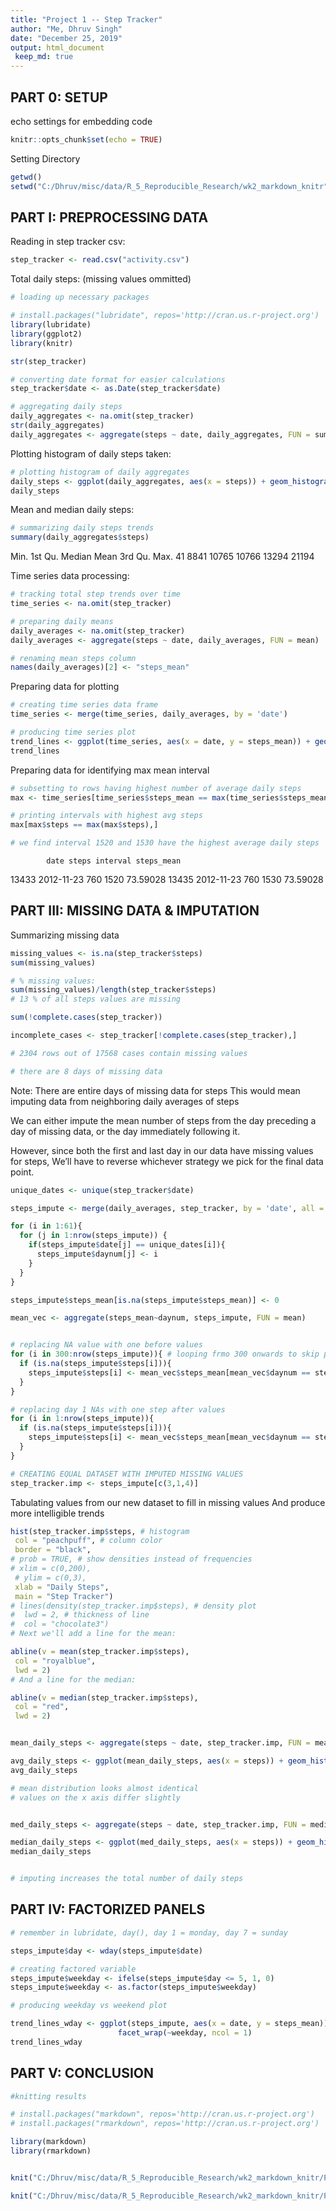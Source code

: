---
title: "Project 1 -- Step Tracker"
author: "Me, Dhruv Singh"
date: "December 25, 2019"
output: html_document
 keep_md: true 
---

## PART 0: SETUP
echo settings for embedding code
```{r setup, include=FALSE}
knitr::opts_chunk$set(echo = TRUE)
```

Setting Directory
```{r dir}
getwd()
setwd("C:/Dhruv/misc/data/R_5_Reproducible_Research/wk2_markdown_knitr")
```

## PART I: PREPROCESSING DATA
Reading in step tracker csv:
```{r data}
step_tracker <- read.csv("activity.csv")
```

Total daily steps:
(missing values ommitted)
```{r total daily steps}
# loading up necessary packages

# install.packages("lubridate", repos='http://cran.us.r-project.org')
library(lubridate)
library(ggplot2)
library(knitr)

str(step_tracker)

# converting date format for easier calculations
step_tracker$date <- as.Date(step_tracker$date)

# aggregating daily steps
daily_aggregates <- na.omit(step_tracker)
str(daily_aggregates)
daily_aggregates <- aggregate(steps ~ date, daily_aggregates, FUN = sum)
```

Plotting histogram of daily steps taken:
```{r hist daily}
# plotting histogram of daily aggregates
daily_steps <- ggplot(daily_aggregates, aes(x = steps)) + geom_histogram()
daily_steps

```

Mean and median daily steps:
```{r central tendency stats}
# summarizing daily steps trends
summary(daily_aggregates$steps)
```
Min. 1st Qu.  Median    Mean 3rd Qu.    Max. 
 41    8841   10765   10766   13294   21194


Time series data processing:
```{r time series}
# tracking total step trends over time
time_series <- na.omit(step_tracker)

# preparing daily means
daily_averages <- na.omit(step_tracker)
daily_averages <- aggregate(steps ~ date, daily_averages, FUN = mean)

# renaming mean steps column
names(daily_averages)[2] <- "steps_mean"
```

Preparing data for plotting
```{r time series dataframe}
# creating time series data frame
time_series <- merge(time_series, daily_averages, by = 'date')

# producing time series plot
trend_lines <- ggplot(time_series, aes(x = date, y = steps_mean)) + geom_line()
trend_lines
```

Preparing data for identifying max mean interval
```{r calculating max mean steps in a day}
# subsetting to rows having highest number of average daily steps
max <- time_series[time_series$steps_mean == max(time_series$steps_mean),]

# printing intervals with highest avg steps
max[max$steps == max(max$steps),]

# we find interval 1520 and 1530 have the highest average daily steps
```
            date steps interval steps_mean
13433 2012-11-23   760     1520   73.59028
13435 2012-11-23   760     1530   73.59028



## PART III: MISSING DATA & IMPUTATION

Summarizing missing data
```{r missing data}
missing_values <- is.na(step_tracker$steps)
sum(missing_values)

# % missing values:
sum(missing_values)/length(step_tracker$steps)
# 13 % of all steps values are missing

sum(!complete.cases(step_tracker))

incomplete_cases <- step_tracker[!complete.cases(step_tracker),]

# 2304 rows out of 17568 cases contain missing values

# there are 8 days of missing data
```

Note: There are entire days of missing data for steps
This would mean imputing data from neighboring daily averages of steps

We can either impute the mean number of steps from the day preceding a day of 
missing data, or the day immediately following it.

However, since both the first and last day in our data have missing values for steps,
We'll have to reverse whichever strategy we pick for the final data point.


```{r imputing}

unique_dates <- unique(step_tracker$date)

steps_impute <- merge(daily_averages, step_tracker, by = 'date', all = TRUE)

for (i in 1:61){
  for (j in 1:nrow(steps_impute)) {
    if(steps_impute$date[j] == unique_dates[i]){
      steps_impute$daynum[j] <- i
    }
  }
}

steps_impute$steps_mean[is.na(steps_impute$steps_mean)] <- 0

mean_vec <- aggregate(steps_mean~daynum, steps_impute, FUN = mean)


# replacing NA value with one before values
for (i in 300:nrow(steps_impute)){ # looping frmo 300 onwards to skip per 1 ie. day 1
  if (is.na(steps_impute$steps[i])){
    steps_impute$steps[i] <- mean_vec$steps_mean[mean_vec$daynum == steps_impute$daynum[i] - 1] 
  }
}

# replacing day 1 NAs with one step after values
for (i in 1:nrow(steps_impute)){
  if (is.na(steps_impute$steps[i])){
    steps_impute$steps[i] <- mean_vec$steps_mean[mean_vec$daynum == steps_impute$daynum[i] + 1] 
  }
}

# CREATING EQUAL DATASET WITH IMPUTED MISSING VALUES
step_tracker.imp <- steps_impute[c(3,1,4)]


```
      




Tabulating values from our new dataset to fill in missing values
And produce more intelligible trends
```{r hist w/ mean and median}

hist(step_tracker.imp$steps, # histogram
 col = "peachpuff", # column color
 border = "black", 
# prob = TRUE, # show densities instead of frequencies
# xlim = c(0,200),
 # ylim = c(0,3),
 xlab = "Daily Steps",
 main = "Step Tracker")
# lines(density(step_tracker.imp$steps), # density plot
#  lwd = 2, # thickness of line
#  col = "chocolate3")
# Next we'll add a line for the mean:

abline(v = mean(step_tracker.imp$steps),
 col = "royalblue",
 lwd = 2)
# And a line for the median:

abline(v = median(step_tracker.imp$steps),
 col = "red",
 lwd = 2)


mean_daily_steps <- aggregate(steps ~ date, step_tracker.imp, FUN = mean)

avg_daily_steps <- ggplot(mean_daily_steps, aes(x = steps)) + geom_histogram()
avg_daily_steps

# mean distribution looks almost identical
# values on the x axis differ slightly


med_daily_steps <- aggregate(steps ~ date, step_tracker.imp, FUN = median)

median_daily_steps <- ggplot(med_daily_steps, aes(x = steps)) + geom_histogram()
median_daily_steps


# imputing increases the total number of daily steps
```

## PART IV: FACTORIZED PANELS

```{r panel plots}
# remember in lubridate, day(), day 1 = monday, day 7 = sunday

steps_impute$day <- wday(steps_impute$date)

# creating factored variable
steps_impute$weekday <- ifelse(steps_impute$day <= 5, 1, 0)
steps_impute$weekday <- as.factor(steps_impute$weekday)

# producing weekday vs weekend plot

trend_lines_wday <- ggplot(steps_impute, aes(x = date, y = steps_mean)) + geom_line() +
                        facet_wrap(~weekday, ncol = 1)
trend_lines_wday


```



## PART V: CONCLUSION
```{r wrap up}
#knitting results  

# install.packages("markdown", repos='http://cran.us.r-project.org')
# install.packages("rmarkdown", repos='http://cran.us.r-project.org')

library(markdown)
library(rmarkdown)


knit("C:/Dhruv/misc/data/R_5_Reproducible_Research/wk2_markdown_knitr/PA1_template.Rmd",output="C:/Dhruv/misc/data/R_5_Reproducible_Research/wk2_markdown_knitr/PA1_template.html")

knit("C:/Dhruv/misc/data/R_5_Reproducible_Research/wk2_markdown_knitr/PA1_template.Rmd",output="C:/Dhruv/misc/data/R_5_Reproducible_Research/wk2_markdown_knitr/PA1_template.md")


```



